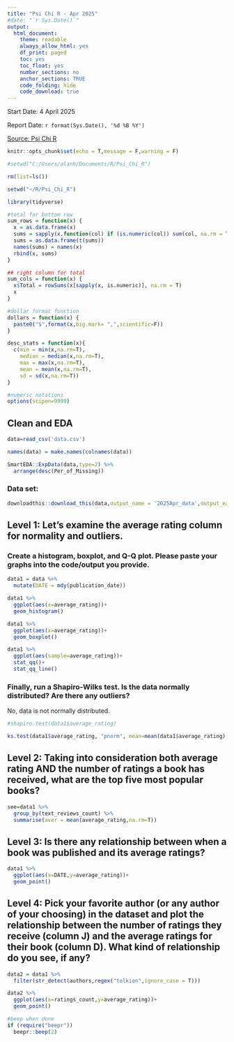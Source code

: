```yaml
---
title: "Psi Chi R - Apr 2025"
#date: "`r Sys.Date()`"
output:
  html_document:
    theme: readable
    always_allow_html: yes
    df_print: paged
    toc: yes
    toc_float: yes
    number_sections: no
    anchor_sections: TRUE
    code_folding: hide
    code_download: true
---
```


Start Date: 4 April 2025

Report Date: `r format(Sys.Date(), '%d %B %Y')`

[Source: Psi Chi R](https://osf.io/jah5y/wiki/home/)

```r
knitr::opts_chunk$set(echo = T,message = F,warning = F)

#setwd("C:/Users/alanh/Documents/R/Psi_Chi_R")

rm(list=ls())

setwd("~/R/Psi_Chi_R")

library(tidyverse)

#total for bottom row
sum_rows = function(x) {
  x = as.data.frame(x)
  sums = sapply(x,function(col) if (is.numeric(col)) sum(col, na.rm = T) else NA)
  sums = as.data.frame(t(sums))
  names(sums) = names(x)
  rbind(x, sums)
}

## right column for total
sum_cols = function(x) {
  x$Total = rowSums(x[sapply(x, is.numeric)], na.rm = T)
  x
}

#dollar format function
dollars = function(x) {
  paste0("$",format(x,big.mark= ",",scientific=F))
}

desc_stats = function(x){
  c(min = min(x,na.rm=T),
    median = median(x,na.rm=T),
    max = max(x,na.rm=T),
    mean = mean(x,na.rm=T),
    sd = sd(x,na.rm=T))
}

#numeric notations
options(scipen=9999)
```

## Clean and EDA

```r
data=read_csv('data.csv')

names(data) = make.names(colnames(data))

SmartEDA::ExpData(data,type=2) %>% 
  arrange(desc(Per_of_Missing))
```

### Data set:

```r
downloadthis::download_this(data,output_name = '2025Apr_data',output_extension = '.xlsx')
```

## Level 1: Let’s examine the average rating column for normality and outliers. 

### Create a histogram, boxplot, and Q-Q plot. Please paste your graphs into the code/output you provide.

```r
data1 = data %>% 
  mutate(DATE = mdy(publication_date))
```

```r
data1 %>% 
  ggplot(aes(x=average_rating))+
  geom_histogram()

data1 %>% 
  ggplot(aes(x=average_rating))+
  geom_boxplot()

data1 %>% 
  ggplot(aes(sample=average_rating))+
  stat_qq()+
  stat_qq_line()
```

### Finally, run a Shapiro-Wilks test. Is the data normally distributed? Are there any outliers? 

No, data is not normally distributed.
```r
#shapiro.test(data1$average_rating)

ks.test(data1$average_rating, "pnorm", mean=mean(data1$average_rating), sd=sd(data1$average_rating))

```


## Level 2: Taking into consideration both average rating AND the number of ratings a book has received, what are the top five most popular books?

```r
see=data1 %>% 
  group_by(text_reviews_count) %>% 
  summarise(aver = mean(average_rating,na.rm=T))
```


## Level 3: Is there any relationship between when a book was published and its average ratings? 

```r
data1 %>% 
  ggplot(aes(x=DATE,y=average_rating))+
  geom_point()
```

## Level 4: Pick your favorite author (or any author of your choosing) in the dataset and plot the relationship between the number of ratings they receive (column J) and the average ratings for their book (column D). What kind of relationship do you see, if any?

```r
data2 = data1 %>% 
  filter(str_detect(authors,regex("tolkien",ignore_case = T)))

data2 %>% 
  ggplot(aes(x=ratings_count,y=average_rating))+
  geom_point()
```

```r
#beep when done
if (require("beepr"))
  beepr::beep(2)
```